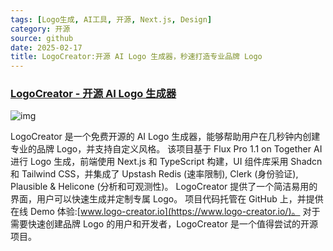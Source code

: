 ```yaml
---
tags: [Logo生成, AI工具, 开源, Next.js, Design]
category: 开源
source: github
date: 2025-02-17
title: LogoCreator:开源 AI Logo 生成器，秒速打造专业品牌 Logo
---
```


### [LogoCreator - 开源 AI Logo 生成器](https://github.com/Nutlope/logocreator)

![img](https://img.mengpeng.tech/i/2025/02/18/67b412c52495e.webp)

LogoCreator 是一个免费开源的 AI Logo 生成器，能够帮助用户在几秒钟内创建专业的品牌 Logo，并支持自定义风格。  该项目基于 Flux Pro 1.1 on Together AI 进行 Logo 生成，前端使用 Next.js 和 TypeScript 构建，UI 组件库采用 Shadcn 和 Tailwind CSS，并集成了 Upstash Redis (速率限制), Clerk (身份验证), Plausible & Helicone (分析和可观测性)。  LogoCreator 提供了一个简洁易用的界面，用户可以快速生成并定制专属 Logo。  项目代码托管在 GitHub 上，并提供在线 Demo 体验:[www.logo-creator.io](https://www.logo-creator.io/)。  对于需要快速创建品牌 Logo 的用户和开发者，LogoCreator 是一个值得尝试的开源项目。 